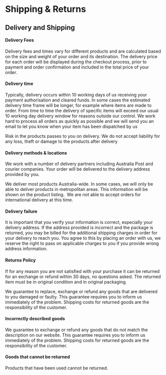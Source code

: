 # Shipping & Returns

## Delivery and Shipping

#### Delivery Fees

Delivery fees and times vary for different products and are calculated based on the size and weight of your order and its destination. The delivery price for each order will be displayed during the checkout process, prior to payment and order confirmation and included in the total price of your order.

#### Delivery time

Typically, delivery occurs within 10 working days of us receiving your payment authorisation and cleared funds. In some cases the estimated delivery time frame will be longer, for example where items are made to order. From time to time the delivery of specific items will exceed our usual 10 working day  delivery window for reasons outside our control. We work hard to process all orders as quickly as possible and we will send you an email to let you know when your item has been dispatched by us

Risk in the products passes to you on delivery. We do not accept liability for any loss, theft or damage to the products after delivery

#### Delivery methods & locations

We work with a number of delivery partners including Australia Post and courier companies. Your order will be delivered to the delivery address provided by you.

We deliver most products Australia-wide. In some cases, we will only be able to deliver products in metropolitan areas. This information will be shown on the product listing.  We are not able to accept orders for international delivery at this time.

#### Delivery failure

It is important that you verify your information is correct, especially your delivery address. If the address provided is incorrect and the package is returned, you may be billed for the additional shipping charges in order for your delivery to reach you. You agree to this by placing an order with us, we reserve the right to pass on applicable charges to you if you provide wrong address information.

#### Returns Policy

If for any reason you are not satisfied with your purchase it can be returned for an exchange or refund within 30 days, no questions asked. The returned item must be in original condition and in original packaging.

We guarantee to replace, exchange or refund any goods that are delivered to you damaged or faulty. This guarantee requires you to inform us immediately of the problem. Shipping costs for returned goods are the responsibility of the customer.

#### Incorrectly described goods

We guarantee to exchange or refund any goods that do not match the description on our website. This guarantee requires you to inform us immediately of the problem. Shipping costs for returned goods are the responsibility of the customer.

#### Goods that cannot be returned

Products that have been used cannot be returned.
